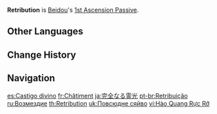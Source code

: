 {{Talent Infobox
|image         = Talent Retribution.png
|character     = Beidou
|type          = 1st Ascension Passive
|info          = Counterattacking with [[Tidecaller]] at the precise moment when the character is hit grants the maximum DMG Bonus.
}}
'''Retribution''' is [[Beidou]]'s [[1st Ascension Passive]].

==Other Languages==
{{Other Languages
|en      = Retribution
|zhs     = 遍宇灵光
|zhs_rm  = Biànyǔ Língguāng
|zht     = 遍宇靈光
|zht_rm  = Biànyǔ Língguāng
|zh_tl   = Universal Divine Light
|ja      = 完全なる霊光
|ja_rm   = Kanzen Naru Reikou
|ja_tl   = Perfect Soul Light
|ko      = {{tt|우주|宇宙}}에 퍼지는 오로라
|ko_rm   = Uju-e Peojineun Orora
|ko_tl   = Aurora Spreading in Space
|es      = Castigo divino
|es_tl   = Divine Punishment
|fr      = Châtiment
|fr_tl   = Punishment
|ru      = Возмездие
|ru_tl   = Retribution
|th      = Retribution
|vi      = Hào Quang Rực Rỡ
|vi_tl   = Brilliant Halo
|de      = Augenblick der Vergeltung
|de_tl   = Moment of Retribution
|id      = Retribution
|pt      = Retribuição
|pt_tl   = Retribution
|tr      = Öç
|tr_tl   = Retribution
|it      = Ritorsione
|it_tl   = Retaliation
}}

==Change History==
{{Change History|1.0}}

==Navigation==
{{Talent Navbox|Beidou}}

[[es:Castigo divino]]
[[fr:Châtiment]]
[[ja:完全なる霊光]]
[[pt-br:Retribuição]]
[[ru:Возмездие]]
[[th:Retribution]]
[[uk:Повсюдне сяйво]]
[[vi:Hào Quang Rực Rỡ]]